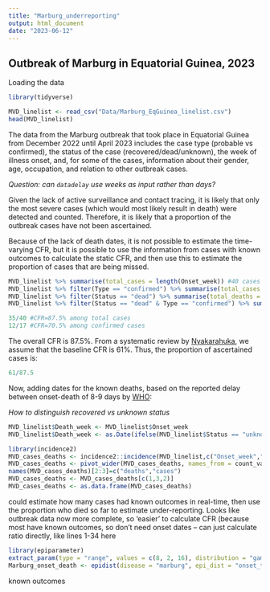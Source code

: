 ```yaml
---
title: "Marburg_underreporting"
output: html_document
date: "2023-06-12"
---
```


## Outbreak of Marburg in Equatorial Guinea, 2023

Loading the data

```r
library(tidyverse)
```

```r
MVD_linelist <- read_csv("Data/Marburg_EqGuinea_linelist.csv")
head(MVD_linelist)
```

The data from the Marburg outbreak that took place in Equatorial Guinea from December 2022 until April 2023 includes the case type (probable vs confirmed), the status of the case (recovered/dead/unknown), the week of illness onset, and, for some of the cases, information about their gender, age, occupation, and relation to other outbreak cases.

_Question: can `datadelay` use weeks as input rather than days?_

Given the lack of active surveillance and contact tracing, it is likely that only the most severe cases (which would most likely result in death) were detected and counted. Therefore, it is likely that a proportion of the outbreak cases have not been ascertained.

Because of the lack of death dates, it is not possible to estimate the time-varying CFR, but it is possible to use the information from cases with known outcomes to calculate the static CFR, and then use this to estimate the proportion of cases that are being missed.

```r
MVD_linelist %>% summarise(total_cases = length(Onset_week)) #40 cases
MVD_linelist %>% filter(Type == "confirmed") %>% summarise(total_cases = length(Onset_week)) #17 confirmed
MVD_linelist %>% filter(Status == "dead") %>% summarise(total_deaths = length(Onset_week)) #35 deaths
MVD_linelist %>% filter(Status == "dead" & Type == "confirmed") %>% summarise(total_deaths = length(Onset_week)) #12 deaths among confirmed cases

35/40 #CFR=87.5% among total cases
12/17 #CFR=70.5% among confirmed cases
```

The overall CFR is 87.5%. From a systematic review by [Nyakarahuka](https://bmcinfectdis.biomedcentral.com/articles/10.1186/s12879-016-2045-6), we assume that the baseline CFR is 61%. Thus, the proportion of ascertained cases is:

```r
61/87.5 
```

Now, adding dates for the known deaths, based on the reported delay between onset-death of 8-9 days by [WHO](https://www.who.int/news-room/fact-sheets/detail/marburg-virus-disease):

_How to distinguish recovered vs unknown status_


```r
MVD_linelist$Death_week <- MVD_linelist$Onset_week
MVD_linelist$Death_week <- as.Date(ifelse(MVD_linelist$Status == "unknown"|MVD_linelist$Status == "recovered", NA, MVD_linelist$Death_week))
```

```r
library(incidence2)
MVD_cases_deaths <- incidence2::incidence(MVD_linelist,c("Onset_week","Death_week")) |> complete_dates()
MVD_cases_deaths <- pivot_wider(MVD_cases_deaths, names_from = count_variable, values_from = count)
names(MVD_cases_deaths)[2:3]=c("deaths","cases")
MVD_cases_deaths <- MVD_cases_deaths[c(1,3,2)]
MVD_cases_deaths <- as.data.frame(MVD_cases_deaths)
```

could estimate how many cases had known outcomes in real-time, then use the proportion who died so far to estimate under-reporting. Looks like outbreak data now more complete, so ‘easier’ to calculate CFR (because most have known outcomes, so don’t need onset dates – can just calculate ratio directly, like lines 1-34 here





```r
library(epiparameter)
extract_param(type = "range", values = c(8, 2, 16), distribution = "gamma", samples = 77)
Marburg_onset_death <- epidist(disease = "marburg", epi_dist = "onset_to_death")

```
known outcomes










